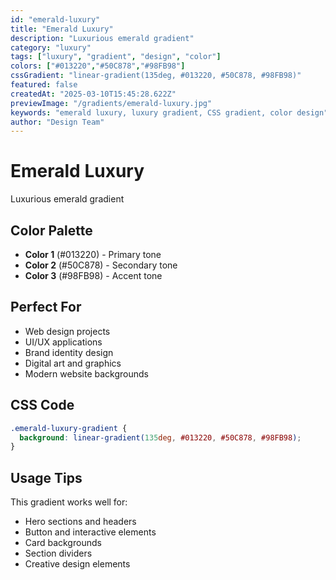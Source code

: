 ```yaml
---
id: "emerald-luxury"
title: "Emerald Luxury"
description: "Luxurious emerald gradient"
category: "luxury"
tags: ["luxury", "gradient", "design", "color"]
colors: ["#013220","#50C878","#98FB98"]
cssGradient: "linear-gradient(135deg, #013220, #50C878, #98FB98)"
featured: false
createdAt: "2025-03-10T15:45:28.622Z"
previewImage: "/gradients/emerald-luxury.jpg"
keywords: "emerald luxury, luxury gradient, CSS gradient, color design"
author: "Design Team"
---
```


# Emerald Luxury

Luxurious emerald gradient

## Color Palette

- **Color 1** (#013220) - Primary tone
- **Color 2** (#50C878) - Secondary tone
- **Color 3** (#98FB98) - Accent tone

## Perfect For

- Web design projects
- UI/UX applications
- Brand identity design
- Digital art and graphics
- Modern website backgrounds

## CSS Code

```css
.emerald-luxury-gradient {
  background: linear-gradient(135deg, #013220, #50C878, #98FB98);
}
```

## Usage Tips

This gradient works well for:
- Hero sections and headers
- Button and interactive elements
- Card backgrounds
- Section dividers
- Creative design elements
